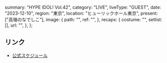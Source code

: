  summary: "HYPE IDOL! Vol.42",
  category: "LIVE",
  liveType: "GUEST",
  date: "2023-12-10",
  region: "東京",
  location: "ヒューリックホール東京",
  present: ["高嶺のなでしこ"],
  image: {
    path: "",
    ref: "",
  },
  recaps: {
    costume: "",
    setlist: [],
    url: "",
  },
};

## リンク

- [公式スケジュール](https://takanenonadeshiko.jp/?p=1543)
